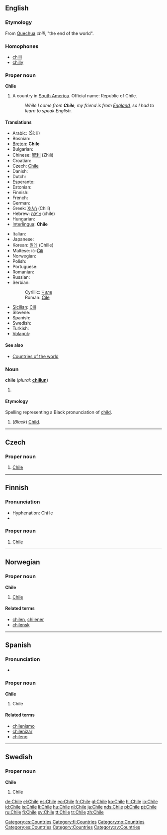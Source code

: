 {{rfc-level|Etymology not at level 3}}
{{see|chile}}
{{wikipedia}}
==English==

===Etymology===
From [[Quechua]] ''chili'', "the end of the world".

===Homophones===
* [[chilli]]
* [[chilly]]

===Proper noun===
'''Chile'''

# A country in [[South America]]. Official name: Republic of Chile.
#: ''While I come from '''Chile''', my friend is from [[England]], so I had to learn to speak English.''

====Translations====
{{trans-top|country in South America}}
* Arabic: {{Arab|[[شيلي]]}} (Ší: li)
* Bosnian: {{t-|bs|Čile|m}}
* [[Breton]]: '''Chile'''
* Bulgarian: {{t-|bg|Чили|sc=Cyrl}}
* Chinese: [[智利]] (Zhìlì)
* Croatian: {{t-|hr|Čile|m}}
* Czech: [[#English|Chile]] {{n}}
* Danish: {{t-|da|Chile}}
* Dutch: {{t+|nl|Chili}}
* Esperanto: {{t-|eo|Ĉilio|xs=Esperanto}}
* Estonian: {{t-|et|Tšiili}}
* Finnish: {{t+|fi|Chile}}
* French: {{t+|fr|Chili}}
* German: {{t+|de|Chile}}
* Greek: [[Χιλή]] (Chilí) {{f}}
* Hebrew: [[צ'ילה]] (chile)
* Hungarian: {{t+|hu|Chile}}
* [[Interlingua]]: '''Chile'''
{{trans-mid}}
* Italian: {{t+|it|Cile}}
* Japanese: {{t+|ja|チリ|tr=Chiri|sc=Jpan}}
* Korean: [[칠레]] (Chille)
* Maltese: iċ-[[Ċilì]]
* Norwegian: {{t-|no|Chile}}
* Polish: {{t+|pl|Chile}}
* Portuguese: {{t+|pt|Chile}}
* Romanian: {{t-|ro|Chile}}
* Russian: {{t+|ru|Чили|tr=Číli|sc=Cyrl}}
* Serbian:
*: Cyrillic: [[Чиле]] {{m}}
*: Roman: [[Čile]] {{m}}
* [[Sicilian]]: [[Cili]] {{m}}
* Slovene: {{t+|sl|Čile|m}}
* Spanish: {{t+|es|Chile}}
* Swedish: {{t+|sv|Chile}}
* Turkish: {{t+|tr|Şili}}
* [[Volapük]]: {{t-|vo|Cilän|xs=Volapük}}
{{trans-bottom}}

====See also====
* [[Appendix:Countries of the world|Countries of the world]]

===Noun===
'''chile''' (''plural:'' '''[[chillun]]''')

# {{defn|English}}

====Etymology====
Spelling representing a Black pronunciation of [[child]].

# (''Black'') [[Child]].

----

==Czech==

===Proper noun===
{{cs-proper noun|g=n}}

# [[#English|Chile]]

[[Category:cs:Countries]]

----

==Finnish==
{{wikipedia|lang=fi}}

===Pronunciation===
* Hyphenation: Chi·le
* {{IPA|/ˈtʃiːle/}}

===Proper noun===
{{fi-noun|proper=true|Chile|type=pelle}}

# [[#English|Chile]]

[[Category:fi:Countries]]

----

==Norwegian==

===Proper noun===
'''Chile'''

# [[#English|Chile]]

====Related terms====
* [[chilen]], [[chilener]]
* [[chilensk]]

[[Category:no:Countries]]

----

==Spanish==

===Pronunciation===
* {{audio|es-Chile.ogg|Audio (Spain)}}

===Proper noun===
'''Chile'''

# Chile

====Related terms====
* [[chilenismo]]
* [[chilenizar]]
* [[chileno]]

[[Category:es:Countries]]

----

==Swedish==

===Proper noun===
'''Chile'''

# Chile

[[Category:Countries]]
[[Category:sv:Countries]]

[[de:Chile]]
[[el:Chile]]
[[es:Chile]]
[[eo:Chile]]
[[fr:Chile]]
[[gl:Chile]]
[[ko:Chile]]
[[hi:Chile]]
[[io:Chile]]
[[id:Chile]]
[[is:Chile]]
[[li:Chile]]
[[hu:Chile]]
[[nl:Chile]]
[[ja:Chile]]
[[nds:Chile]]
[[pl:Chile]]
[[pt:Chile]]
[[ru:Chile]]
[[fi:Chile]]
[[sv:Chile]]
[[tt:Chile]]
[[tr:Chile]]
[[zh:Chile]]